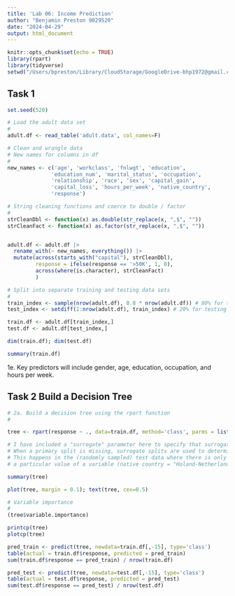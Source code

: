 ```yaml
---
title: 'Lab 06: Income Prediction'
author: "Benjamin Preston 9029520"
date: "2024-04-29"
output: html_document
---
```


```r

knitr::opts_chunk$set(echo = TRUE)
library(rpart)
library(tidyverse)
setwd("/Users/bpreston/Library/CloudStorage/GoogleDrive-bhp1972@gmail.com/My Drive/_bhp1972/Study/Auckland/STAT765/Sandbox765/Lab6")

```

## Task 1

```r

set.seed(520)

# Load the adult data set
# 
adult.df <- read_table('adult.data', col_names=F)

# Clean and wrangle data
# New names for columns in df
# 
new_names <- c('age', 'workclass', 'fnlwgt', 'education',
              'education_num', 'marital_status', 'occupation',
              'relationship', 'race', 'sex', 'capital_gain',
              'capital_loss', 'hours_per_week', 'native_country',
              'response')

# String cleaning functions and coerce to double / factor
# 
strCleanDbl <- function(x) as.double(str_replace(x, ",$", ""))
strCleanFact <- function(x) as.factor(str_replace(x, ",$", ""))


adult.df <- adult.df |> 
  rename_with(~ new_names, everything()) |> 
  mutate(across(starts_with("capital"), strCleanDbl),
         response = ifelse(response == '>50K', 1, 0),
         across(where(is.character), strCleanFact)
         )

# Split into separate training and testing data sets
#
train_index <- sample(nrow(adult.df), 0.8 * nrow(adult.df)) # 80% for training
test_index <- setdiff(1:nrow(adult.df), train_index) # 20% for testing

train.df <- adult.df[train_index,]
test.df <- adult.df[test_index,]

dim(train.df); dim(test.df)

summary(train.df)

```

1e.  Key predictors will include gender, age, education, occupation, and hours per week.  

## Task 2 Build a Decision Tree

```r

# 2a. Build a decision tree using the rpart function
# 

tree <- rpart(response ~ ., data=train.df, method='class', parms = list(split = "surrogate"))

# I have included a "surrogate" parameter here to specify that surrogate splits should be used
# When a primary split is missing, surrogate splits are used to determine the best split
# This happens in the (randomly sampled) test data where there is only one instance of 
# a particular value of a variable (native country = "Holand-Netherlands"))  

summary(tree)

plot(tree, margin = 0.1); text(tree, cex=0.5)

# Variable importance
# 
(tree$variable.importance)

printcp(tree)
plotcp(tree)

pred_train <- predict(tree, newdata=train.df[,-15], type='class')
table(actual = train.df$response, predicted = pred_train)
sum(train.df$response == pred_train) / nrow(train.df)

pred_test <- predict(tree, newdata=test.df[,-15], type='class')
table(actual = test.df$response, predicted = pred_test)
sum(test.df$response == pred_test) / nrow(test.df)



```
